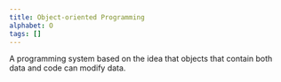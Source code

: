 ```yaml
---
title: Object-oriented Programming
alphabet: O
tags: []
---
```


A programming system based on the idea that objects that contain both data and code can modify data.

